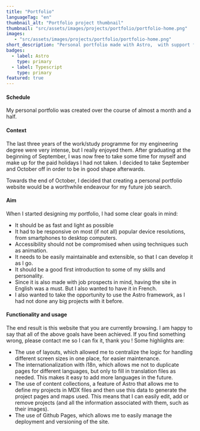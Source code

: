 ```yaml
---
title: "Portfolio"
languageTag: "en"
thumbnail_alt: "Portfolio project thumbnail"
thumbnail: "src/assets/images/projects/portfolio/portfolio-home.png"
images:
   - "src/assets/images/projects/portfolio/portfolio-home.png"
short_description: "Personal portfolio made with Astro,  with support for dark/light mode and english/french content. Focus on being lightweight, responsive, accessible and being easily extendable."
badges:
  - label: Astro
    type: primary
  - label: Typescript
    type: primary
featured: true
---
```

#### Schedule
My personal portfolio was created over the course of almost a month and a half.

#### Context
The last three years of the work/study programme for my engineering degree were very intense, but I really enjoyed them. After graduating at the beginning of September, I was now free to take some time for myself and make up for the paid holidays I had not taken. I decided to take September and October off in order to be in good shape afterwards.

Towards the end of October, I decided that creating a personal portfolio website would be a worthwhile endeavour for my future job search.

#### Aim
When I started designing my portfolio, I had some clear goals in mind:
- It should be as fast and light as possible
- It had to be responsive on most (if not all) popular device resolutions, from smartphones to desktop computers. 
- Accessibility should not be compromised when using techniques such as animation.
- It needs to be easily maintainable and extensible, so that I can develop it as I go.
- It should be a good first introduction to some of my skills and personality.
- Since it is also made with job prospects in mind, having the site in English was a must. But I also wanted to have it in French.
- I also wanted to take the opportunity to use the Astro framework, as I had not done any big projects with it before.

#### Functionality and usage
The end result is this website that you are currently browsing. I am happy to say that all of the above goals have been achieved. If you find something wrong, please contact me so I can fix it, thank you !
Some highlights are:
- The use of layouts, which allowed me to centralize the logic for handling different screen sizes in one place, for easier maintenance.
- The internationalization with i18n, which allows me not to duplicate pages for different languages, but only to fill in translation files as needed. This makes it easy to add more languages in the future.
- The use of content collections, a feature of Astro that allows me to define my projects in MDX files and then use this data to generate the project pages and maps used. This means that I can easily edit, add or remove projects (and all the information associated with them, such as their images).
- The use of Github Pages, which allows me to easily manage the deployment and versioning of the site.